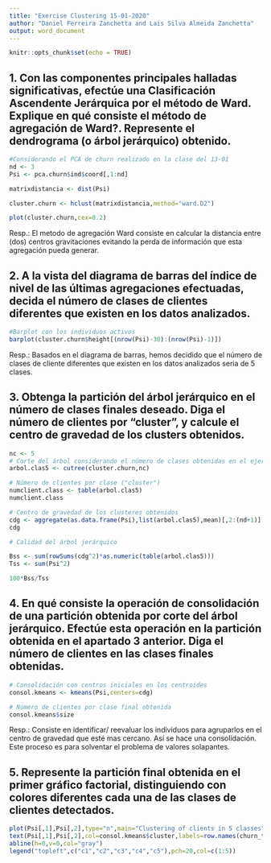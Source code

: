 ```yaml
---
title: "Exercise Clustering 15-01-2020"
author: "Daniel Ferreira Zanchetta and Lais Silva Almeida Zanchetta"
output: word_document
---
```


```r
knitr::opts_chunk$set(echo = TRUE)
```

## 1.	Con las componentes principales halladas significativas, efectúe una Clasificación Ascendente Jerárquica por el método de Ward. Explique en qué consiste el método de agregación de Ward?. Represente el dendrograma (o árbol jerárquico) obtenido. 
```r
#Considerando el PCA de churn realizado en la clase del 13-01
nd <- 3
Psi <- pca.churn$ind$coord[,1:nd]

matrixdistancia <- dist(Psi)

cluster.churn <- hclust(matrixdistancia,method="ward.D2")

plot(cluster.churn,cex=0.2)
```
Resp.: El metodo de agregación Ward consiste en calcular la distancia entre (dos) centros gravitaciones evitando la perda de información que esta agregación pueda generar.

## 2.	A la vista del diagrama de barras del índice de nivel de las últimas agregaciones efectuadas, decida el número de clases de clientes diferentes que existen en los datos analizados. 
```r
#Barplot con los individuos activos
barplot(cluster.churn$height[(nrow(Psi)-30):(nrow(Psi)-1)])
```
Resp.: Basados en el diagrama de barras, hemos decidido que el número de clases de cliente diferentes que existen en los datos analizados seria de 5 clases.

## 3.	Obtenga la partición del árbol jerárquico en el número de clases finales deseado. Diga el número de clientes por “cluster”, y calcule el centro de gravedad de los clusters obtenidos.
```r
nc <- 5
# Corte del árbol considerando el número de clases obtenidas en el ejercicio anterior
arbol.clas5 <- cutree(cluster.churn,nc)

# Número de clientes por clase ("cluster")
numclient.class <- table(arbol.clas5)
numclient.class

# Centro de gravedad de los clusteres obtenidos
cdg <- aggregate(as.data.frame(Psi),list(arbol.clas5),mean)[,2:(nd+1)]
cdg

# Calidad del árbol jerárquico

Bss <- sum(rowSums(cdg^2)*as.numeric(table(arbol.clas5)))
Tss <- sum(Psi^2)

100*Bss/Tss
```

## 4.	En qué consiste la operación de consolidación de una partición obtenida por corte del árbol jerárquico. Efectúe esta operación en la partición obtenida en el apartado 3 anterior. Diga el número de clientes en las clases finales obtenidas.
```r
# Consolidación con centros iniciales en los centroides
consol.kmeans <- kmeans(Psi,centers=cdg)

# Número de clientes por clase final obtenida
consol.kmeans$size
```
Resp.: Consiste en identificar/ reevaluar los individuos para agruparlos en el centro de gravedad que esté mas cercano. Así se hace una consolidación. Este proceso es para solventar el problema de valores solapantes.

## 5.	Represente la partición final obtenida en el primer gráfico factorial, distinguiendo con colores diferentes cada una de las clases de clientes detectados. 

```r
plot(Psi[,1],Psi[,2],type="n",main="Clustering of clients in 5 classes")
text(Psi[,1],Psi[,2],col=consol.kmeans$cluster,labels=row.names(churn_tidy),cex = 0.6)
abline(h=0,v=0,col="gray")
legend("topleft",c("c1","c2","c3","c4","c5"),pch=20,col=c(1:5))
```